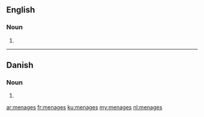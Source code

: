 ==English==

===Noun===
{{head|en|plural}}

# {{plural of|menage|lang=en|nocat=1}}

----

==Danish==

===Noun===
{{head|da|noun form|g=c}}

# {{genitive singular indefinite of|menage|lang=da}}

[[ar:menages]]
[[fr:menages]]
[[ku:menages]]
[[my:menages]]
[[nl:menages]]